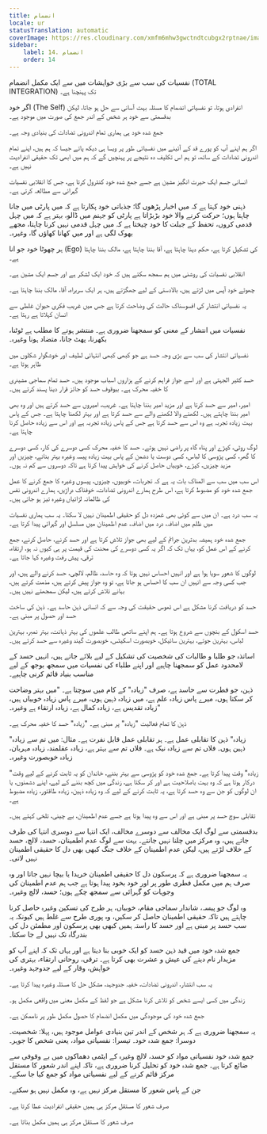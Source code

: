 ```yaml
---
title: انضمام
locale: ur
statusTranslation: automatic
coverImage: https://res.cloudinary.com/xmfm6mhw3gwctndtcubgx2rptnae/image/upload/v1740337243/small_cover_educacion_fundamental_a051170f1c.webp
sidebar:
    label: 14. انضمام
    order: 14
---
```

نفسیات کی سب سے بڑی خواہشات میں سے ایک مکمل انضمام (TOTAL INTEGRATION) تک پہنچنا ہے۔

اگر خود (The Self) انفرادی ہوتا، تو نفسیاتی انضمام کا مسئلہ بہت آسانی سے حل ہو جاتا، لیکن بدقسمتی سے خود ہر شخص کے اندر جمع کی صورت میں موجود ہے۔

جمع شدہ خود ہی ہماری تمام اندرونی تضادات کی بنیادی وجہ ہے۔

اگر ہم اپنے آپ کو پورے قد کے آئینے میں نفسیاتی طور پر ویسا ہی دیکھ پاتے جیسا کہ ہم ہیں، اپنے تمام اندرونی تضادات کے ساتھ، تو ہم اس تکلیف دہ نتیجے پر پہنچیں گے کہ ہم میں ابھی تک حقیقی انفرادیت نہیں ہے۔

انسانی جسم ایک حیرت انگیز مشین ہے جسے جمع شدہ خود کنٹرول کرتا ہے، جس کا انقلابی نفسیات گہرائی سے مطالعہ کرتی ہے۔

ذہنی خود کہتا ہے کہ میں اخبار پڑھوں گا؛ جذباتی خود پکارتا ہے کہ میں پارٹی میں جانا چاہتا ہوں؛ حرکت کرنے والا خود بڑبڑاتا ہے پارٹی کو جہنم میں ڈالو، بہتر ہے کہ میں چہل قدمی کروں، تحفظ کے جبلت کا خود چیختا ہے کہ میں چہل قدمی نہیں کرنا چاہتا، مجھے بھوک لگی ہے اور میں کھانا کھاؤں گا، وغیرہ۔

ہر چھوٹا خود جو انا (Ego) کی تشکیل کرتا ہے، حکم دینا چاہتا ہے، آقا بننا چاہتا ہے، مالک بننا چاہتا ہے۔

انقلابی نفسیات کی روشنی میں ہم سمجھ سکتے ہیں کہ خود ایک لشکر ہے اور جسم ایک مشین ہے۔

چھوٹے خود آپس میں لڑتے ہیں، بالادستی کے لیے جھگڑتے ہیں، ہر ایک سربراہ، آقا، مالک بننا چاہتا ہے۔

یہ نفسیاتی انتشار کی افسوسناک حالت کی وضاحت کرتا ہے جس میں غریب فکری حیوان غلطی سے انسان کہلاتا ہے رہتا ہے۔

نفسیات میں انتشار کے معنی کو سمجھنا ضروری ہے۔ منتشر ہونے کا مطلب ہے ٹوٹنا، بکھرنا، پھٹ جانا، متضاد ہونا وغیرہ۔

نفسیاتی انتشار کی سب سے بڑی وجہ حسد ہے جو کبھی کبھی انتہائی لطیف اور خوشگوار شکلوں میں ظاہر ہوتا ہے۔

حسد کثیر الجہتی ہے اور اسے جواز فراہم کرنے کے ہزاروں اسباب موجود ہیں۔ حسد تمام سماجی مشینری کا خفیہ محرک ہے۔ بیوقوف حسد کو جائز قرار دینا پسند کرتے ہیں۔

امیر، امیر سے حسد کرتا ہے اور مزید امیر بننا چاہتا ہے۔ غریب، امیروں سے حسد کرتے ہیں اور وہ بھی امیر بننا چاہتے ہیں۔ لکھنے والا لکھنے والے سے حسد کرتا ہے اور بہتر لکھنا چاہتا ہے۔ جس کے پاس بہت زیادہ تجربہ ہے وہ اس سے حسد کرتا ہے جس کے پاس زیادہ تجربہ ہے اور اس سے زیادہ حاصل کرنا چاہتا ہے۔

لوگ روٹی، کپڑے اور پناہ گاہ پر راضی نہیں ہوتے۔ حسد کا خفیہ محرک کسی دوسرے کی کار، کسی دوسرے کا گھر، کسی پڑوسی کا لباس، کسی دوست یا دشمن کے پاس بہت زیادہ پیسہ وغیرہ بہتر بنانے، چیزیں اور مزید چیزیں، کپڑے، خوبیاں حاصل کرنے کی خواہش پیدا کرتا ہے تاکہ دوسروں سے کم نہ ہوں۔

اس سب میں سب سے المناک بات یہ ہے کہ تجربات، خوبیوں، چیزوں، پیسوں وغیرہ کا جمع کرنے کا عمل جمع شدہ خود کو مضبوط کرتا ہے، اس طرح ہمارے اندرونی تضادات، خوفناک دراڑیں، ہمارے اندرونی نفس کی ظالمانہ لڑائیاں وغیرہ تیز ہو جاتی ہیں۔

یہ سب درد ہے۔ ان میں سے کوئی بھی غمزدہ دل کو حقیقی اطمینان نہیں لا سکتا۔ یہ سب ہماری نفسیات میں ظلم میں اضافہ، درد میں اضافہ، عدم اطمینان میں مسلسل اور گہرائی پیدا کرتا ہے۔

جمع شدہ خود ہمیشہ بدترین جرائم کے لیے بھی جواز تلاش کرتا ہے اور حسد کرنے، حاصل کرنے، جمع کرنے کے اس عمل کو، یہاں تک کہ اگر یہ کسی دوسرے کی محنت کی قیمت پر ہی کیوں نہ ہو، ارتقاء، ترقی، پیش رفت وغیرہ کہا جاتا ہے۔

لوگوں کا شعور سویا ہوا ہے اور انہیں احساس نہیں ہوتا کہ وہ حاسد، ظالم، لالچی، حسد کرنے والے ہیں، اور جب کسی وجہ سے انہیں ان سب کا احساس ہو جاتا ہے، تو وہ جواز پیش کرتے ہیں، مذمت کرتے ہیں، بہانے تلاش کرتے ہیں، لیکن سمجھتے نہیں ہیں۔

حسد کو دریافت کرنا مشکل ہے اس ٹھوس حقیقت کی وجہ سے کہ انسانی ذہن حاسد ہے۔ ذہن کی ساخت حسد اور حصول پر مبنی ہے۔

حسد اسکول کے بنچوں سے شروع ہوتا ہے۔ ہم اپنے ساتھی طالب علموں کی بہتر ذہانت، بہتر نمبر، بہترین لباس، بہترین جوتے، بہترین سائیکل، خوبصورت اسکیٹس، خوبصورت گیند وغیرہ سے حسد کرتے ہیں۔

اساتذہ جو طلبا و طالبات کی شخصیت کی تشکیل کے لیے بلائے جاتے ہیں، انہیں حسد کے لامحدود عمل کو سمجھنا چاہیے اور اپنے طلباء کی نفسیات میں سمجھ بوجھ کے لیے مناسب بنیاد قائم کرنی چاہیے۔

ذہن، جو فطرت سے حاسد ہے، صرف "زیادہ" کے کام میں سوچتا ہے۔ "میں بہتر وضاحت کر سکتا ہوں، میرے پاس زیادہ علم ہے، میں زیادہ ذہین ہوں، میرے پاس زیادہ خوبیاں ہیں، زیادہ تقدیس ہے، زیادہ کمال ہے، زیادہ ارتقاء ہے وغیرہ۔"

ذہن کا تمام فعالیت "زیادہ" پر مبنی ہے۔ "زیادہ" حسد کا خفیہ محرک ہے۔

"زیادہ" ذہن کا تقابلی عمل ہے۔ ہر تقابلی عمل قابل نفرت ہے۔ مثال: میں تم سے زیادہ ذہین ہوں۔ فلاں تم سے زیادہ نیک ہے۔ فلاں تم سے بہتر ہے، زیادہ عقلمند، زیادہ مہربان، زیادہ خوبصورت وغیرہ۔

"زیادہ" وقت پیدا کرتا ہے۔ جمع شدہ خود کو پڑوسی سے بہتر بننے، خاندان کو یہ ثابت کرنے کے لیے وقت درکار ہوتا ہے کہ وہ بہت باصلاحیت ہے اور کر سکتا ہے، زندگی میں کچھ بننے کے لیے، اپنے دشمنوں، یا ان لوگوں کو جن سے وہ حسد کرتا ہے، یہ ثابت کرنے کے لیے کہ وہ زیادہ ذہین، زیادہ طاقتور، زیادہ مضبوط ہے۔

تقابلی سوچ حسد پر مبنی ہے اور اس سے وہ پیدا ہوتا ہے جسے عدم اطمینان، بے چینی، تلخی کہتے ہیں۔

بدقسمتی سے لوگ ایک مخالف سے دوسرے مخالف، ایک انتہا سے دوسری انتہا کی طرف جاتے ہیں، وہ مرکز میں چلنا نہیں جانتے۔ بہت سے لوگ عدم اطمینان، حسد، لالچ، حسد کے خلاف لڑتے ہیں، لیکن عدم اطمینان کے خلاف جنگ کبھی بھی دل کا حقیقی اطمینان نہیں لاتی۔

یہ سمجھنا ضروری ہے کہ پرسکون دل کا حقیقی اطمینان خریدا یا بیچا نہیں جاتا اور وہ صرف ہم میں مکمل فطری طور پر اور خود بخود پیدا ہوتا ہے جب ہم عدم اطمینان کی وجوہات کو گہرائی سے سمجھ چکے ہوں؛ حسد، لالچ وغیرہ۔

وہ لوگ جو پیسہ، شاندار سماجی مقام، خوبیاں، ہر طرح کی تسکین وغیرہ حاصل کرنا چاہتے ہیں تاکہ حقیقی اطمینان حاصل کر سکیں، وہ پوری طرح سے غلط ہیں کیونکہ یہ سب حسد پر مبنی ہے اور حسد کا راستہ ہمیں کبھی بھی پرسکون اور مطمئن دل کی بندرگاہ تک نہیں لے جا سکتا۔

جمع شدہ خود میں قید ذہن حسد کو ایک خوبی بنا دیتا ہے اور یہاں تک کہ اپنے آپ کو مزیدار نام دینے کی عیش و عشرت بھی کرتا ہے۔ ترقی، روحانی ارتقاء، بہتری کی خواہش، وقار کے لیے جدوجہد وغیرہ۔

یہ سب انتشار، اندرونی تضادات، خفیہ جدوجہد، مشکل حل کا مسئلہ وغیرہ پیدا کرتا ہے۔

زندگی میں کسی ایسے شخص کو تلاش کرنا مشکل ہے جو لفظ کے مکمل معنی میں واقعی مکمل ہو۔

جمع شدہ خود کی موجودگی میں مکمل انضمام کا حصول مکمل طور پر ناممکن ہے۔

یہ سمجھنا ضروری ہے کہ ہر شخص کے اندر تین بنیادی عوامل موجود ہیں، پہلا: شخصیت۔ دوسرا: جمع شدہ خود۔ تیسرا: نفسیاتی مواد، یعنی شخص کا جوہر۔

جمع شدہ خود نفسیاتی مواد کو حسد، لالچ وغیرہ کے ایٹمی دھماکوں میں بے وقوفی سے ضائع کرتا ہے۔ جمع شدہ خود کو تحلیل کرنا ضروری ہے، تاکہ اپنے اندر شعور کا مستقل مرکز قائم کرنے کے لیے نفسیاتی مواد کو جمع کیا جا سکے۔

جن کے پاس شعور کا مستقل مرکز نہیں ہے، وہ مکمل نہیں ہو سکتے۔

صرف شعور کا مستقل مرکز ہی ہمیں حقیقی انفرادیت عطا کرتا ہے۔

صرف شعور کا مستقل مرکز ہی ہمیں مکمل بناتا ہے۔

